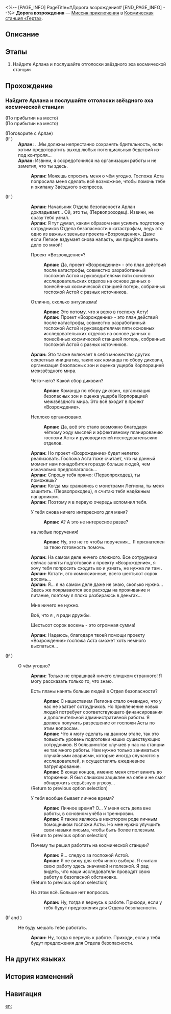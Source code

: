<%-- [PAGE_INFO]
PageTitle=#Дорога возрождения#
[END_PAGE_INFO] --%>
{{Дополнить|Диалоги.}}
{{Миссия Инфобокс
|id              = 2000100
|Название        = 
|Изображение     = Миссия Дорога возрождения.png
|Тип             = Миссия приключения
|Событие         = 
|Глава           = 
|Условия         = Завершена [[Миссия Освоения]] «[[Путешествие продолжается]]»
|Персонажи       = Арлан; Первопроходец
|СтартЛокация    = [[Космическая станция «Герта»]] — [[Главная контрольная зона]]
|Мир             = Космическая станция «Герта»
|Предыдущая      = 
|Следующая       = 
|Награды         = Кредиты*648
}}
'''Дорога возрождения''' — [[Миссия приключения]] в [[Космическая станция «Герта»]].

==Описание==
{{Описание|Космическую станцию наводнил Легион, и все её обитатели бросили силы на устранение последствий катастрофы. Вэнь Шици из Отдела прикладных искусств от имени КММ просит вас помочь оценить нанесённый станции ущерб.}}

==Этапы==
# Найдите Арлана и послушайте отголоски звёздного эха космической станции

==Прохождение==
{{Дополнить}}

===Найдите Арлана и послушайте отголоски звёздного эха космической станции===
{{Описание миссии|тип=Миссия приключения|локация=Главная контрольная зона|Наступление Легиона на время прекратилось. В бескрайней галактике всё ещё слышны отзвуки «Герты». Общими усилиями Асты и других исследователей драгоценная космическая станция растёт и набирает новых людей для проекта «Возрождение».<br />Арлан считает, что вы самый подходящий кандидат.}}
{{Диалог Начало}}
;(По прибытии на место)
;(По прибытии на место)

;(Поговорите с Арлан)
;(If {{cx}}<!--SubMission Finish: 200010001-->)
:'''Арлан:''' ...Мы должны непрестанно сохранять бдительность, если хотим предотвратить выход любых потенциальных бедствий из-под контроля...
:'''Арлан:''' Извини, я сосредоточился на организации работы и не заметил, что ты здесь.
::'''Арлан:''' Можешь спросить меня о чём угодно. Госпожа Аста попросила меня сделать всё возможное, чтобы помочь тебе и экипажу Звёздного экспресса.
;(If )
:{{Диалог|undefined}} 
::'''Арлан:''' Начальник Отдела безопасности Арлан докладывает... Ой, это ты, (Первопроходец). Извини, не сразу тебя узнал.
::'''Арлан:''' Я тут думал, каким образом нам усилить подготовку сотрудников Отдела безопасности к катастрофам, ведь это одно из важных звеньев проекта «Возрождение». Даже если Легион вздумает снова напасть, им придётся иметь дело со мной!
::{{Диалог|Стрелка}} Проект «Возрождение»?
:::'''Арлан:''' Да, проект «Возрождение» - это план действий после катастрофы, совместно разработанный госпожой Астой и руководителями пяти основных исследовательских отделов на основе данных о понесённых космической станцией потерь, собранных госпожой Астой с разных источников.
::{{Диалог|Стрелка}} Отлично, сколько энтузиазма!
:::'''Арлан:''' Это потому, что я верю в госпожу Асту!
:::'''Арлан:''' Проект «Возрождение» - это план действий после катастрофы, совместно разработанный госпожой Астой и руководителями пяти основных исследовательских отделов на основе данных о понесённых космической станцией потерь, собранных госпожой Астой с разных источников.
::'''Арлан:''' Это также включает в себя множество других секретных инициатив, таких как команда по сбору диковин, организация безопасных зон и оценка ущерба Корпорацией межзвёздного мира.
::{{Диалог|Стрелка}} Чего-чего? Какой сбор диковин?
:::'''Арлан:''' Команда по сбору диковин, организация безопасных зон и оценка ущерба Корпорацией межзвёздного мира. Это всё входит в проект «Возрождение».
::{{Диалог|Стрелка}} Неплохо организовано.
:::'''Арлан:''' Да, всё это стало возможно благодаря чёткому ходу мыслей и эффективному планированию госпожи Асты и руководителей исследовательских отделов.
::'''Арлан:''' Но проект «Возрождение» будет нелегко реализовать. Госпожа Аста тоже считает, что на данный момент нам понадобится гораздо больше людей, чем изначально предполагалось...
::'''Арлан:''' Спрошу тебя прямо: (Первопроходец), ты поможешь?
::'''Арлан:''' Когда мы сражались с монстрами Легиона, ты {{MC|ж=смогла|м=смог}} меня защитить. (Первопроходец), я считаю тебя надёжным напарником.
::'''Арлан:''' Поэтому я в первую очередь вспомнил тебя.
::{{Диалог|Стрелка}} У тебя снова ничего интересного для меня?
:::'''Арлан:''' А? А это не интересное разве?
::{{Диалог|Стрелка}} {{MC|ж=Готова|м=Готов}} на любые поручения!
:::'''Арлан:''' Ну, это не то чтобы поручения... Я признателен за твою готовность помочь.
::'''Арлан:''' На самом деле ничего сложного. Все сотрудники сейчас заняты подготовкой к проекту «Возрождение», я хочу тебя попросить сходить во {{Цвет|Ключевой|nobold=1|все зоны на космической станции}} и узнать, не нужна ли там {{Цвет|Ключевой|nobold=1|подмога}}.
::'''Арлан:''' Кстати, это комиссионные, всего шестьсот сорок восемь...
::'''Арлан:''' Я... я на самом деле даже не знаю, сколько нужно... Здесь же покрываются все расходы на проживание и питание, поэтому я плохо разбираюсь в деньгах...
::{{Диалог|Стрелка}} Мне ничего не нужно.
::{{Диалог|Стрелка}} Всё, что я {{MC|ж=делала|м=делал}}, я {{MC|ж=делала|м=делал}} ради дружбы.
::{{Диалог|Стрелка}} Шестьсот сорок восемь - это огромная сумма!
::'''Арлан:''' Надеюсь, благодаря твоей помощи проекту «Возрождение» госпожа Аста сможет хоть немного выспаться...
;(If {{cx}}<!--SubMission Finish: 200010001-->)
:{{Диалог}} О чём угодно?
::'''Арлан:''' Только не спрашивай ничего слишком странного! Я могу рассказать только то, что знаю.
::{{Диалог|Разговор}} Есть планы нанять больше людей в Отдел безопасности?
:::'''Арлан:''' С нашествием Легиона стало очевидно, что у нас не хватает сотрудников. Но привлечение новых людей потребует соответствующего финансирования и дополнительной административной работы. Я должен получить разрешение от госпожи Асты по этим вопросам.
:::'''Арлан:''' Что я могу сделать на данном этапе, так это повысить уровень подготовки наших существующих сотрудников. В большинстве случаев у нас на станции не так много работы. Нам нужно только заниматься случайными авариями, которые иногда случаются у исследователей, и осуществлять ежедневное патрулирование.
:::'''Арлан:''' В конце концов, именно меня стоит винить во вторжении. Я был слишком зациклен на себе и не смог обнаружить серьёзную угрозу...
::;(Return to previous option selection)
::{{Диалог|Разговор}} У тебя вообще бывает личное время?
:::'''Арлан:''' Личное время? О... У меня есть дела вне работы, в основном учёба и тренировки.
:::'''Арлан:''' Я также являюсь в некотором роде личным помощником госпожи Асты. Но мне нужно улучшить свои навыки письма, чтобы быть более полезным.
::;(Return to previous option selection)
::{{Диалог|Разговор}} Почему ты решил работать на космической станции?
:::'''Арлан:''' Я... следую за госпожой Астой.
:::'''Арлан:''' Я не вижу для себя иного выбора. Я считаю свою работу здесь значимой и полезной. Я рад видеть, что наши исследователи проводят свою работу в безопасной обстановке.
::;(Return to previous option selection)
::{{Диалог|Выход}} На этом всё. Больше нет вопросов.
:::'''Арлан:''' Ну, тогда я вернусь к работе. Приходи, если у тебя будут предложения для Отдела безопасности.
;(If {{cx}}<!--SubMission Finish: 200010001--> and {{cx}}<!--SubMission Finish: 200010001-->)
:{{Диалог|Выход}} Не буду мешать тебе работать.
::'''Арлан:''' Ну, тогда я вернусь к работе. Приходи, если у тебя будут предложения для Отдела безопасности.
{{Диалог Конец}}

==На других языках==
{{На других языках
|en   = Road to Revival
|zhs  = 复兴之路
|zht  = 復興之路
|ja   = 復興の路
|ko   = 부흥의 길
|es   = El camino del renacimiento
|fr   = La route vers la renaissance
|ru   = Дорога возрождения
|th   = เส้นทางแห่งความรุ่งเรือง
|vi   = Con Đường Phục Hưng
|de   = Weg zur Wiederbelebung
|id   = Jalan Kebangkitan
|pt   = Estrada para o Renascimento
}}

==История изменений==
{{История изменений|3.5}}

==Навигация==
{{Миссия приключения Навбокс|Глава }}

[[en:]]
